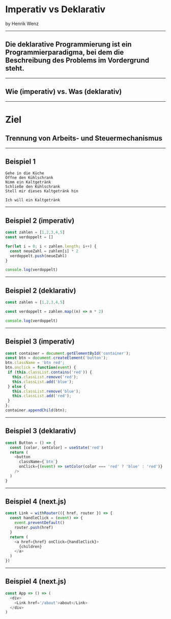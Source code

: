 

<Head>
  <title>Imperativ vs Deklarativ</title>
</Head>


# Imperativ vs Deklarativ
by Henrik Wenz

---

## Die deklarative Programmierung ist ein Programmierparadigma, bei dem die Beschreibung des Problems im Vordergrund steht.

---

## Wie (imperativ) vs. Was (deklarativ)

---

# Ziel
## Trennung von Arbeits- und Steuermechanismus

---

## Beispiel 1

```
Gehe in die Küche
Öffne den Kühlschrank
Nimm ein Kaltgetränk
Schließe den Kühlschrank
Stell mir dieses Kaltgetränk hin
```

```
Ich will ein Kaltgetränk
```

---

## Beispiel 2 (imperativ)

```js
const zahlen = [1,2,3,4,5]
const verdoppelt = []

for(let i = 0; i < zahlen.length; i++) {
  const neueZahl = zahlen[i] * 2
  verdoppelt.push(neueZahl)
}

console.log(verdoppelt)
```

---

## Beispiel 2 (deklarativ)

```js
const zahlen = [1,2,3,4,5]

const verdoppelt = zahlen.map((n) => n * 2)

console.log(verdoppelt)
```

---

## Beispiel 3 (imperativ)

```js
const container = document.getElementById('container');
const btn = document.createElement('button');
btn.className = 'btn red';
btn.onclick = function(event) {
 if (this.classList.contains('red')) {
   this.classList.remove('red');
   this.classList.add('blue');
 } else {
   this.classList.remove('blue');
   this.classList.add('red');
 }
};
container.appendChild(btn);
```

---

## Beispiel 3 (deklarativ)

```js
const Button = () => {
  const [color, setColor] = useState('red')
  return (
    <button 
      className={`btn`}
      onClick={(event) => setColor(color === 'red' ? 'blue' : 'red')}
    />
  )
}
```

---

## Beispiel 4 (next.js)

```js
const Link = withRouter(({ href, router }) => {
  const handleClick = (event) => {
    event.preventDefault()
    router.push(href)
  }
  return (
    <a href={href} onClick={handleClick}>
      {children}
    </a>
  )
})
```

---

## Beispiel 4 (next.js)

```js
const App => () => (
  <div>
    <Link href='/about'>about</Link>
  </div>
)
```
